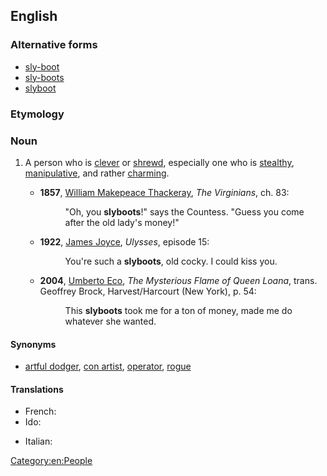 {{also|sly-boots}}

==English==

===Alternative forms===
* [[sly-boot]]
* [[sly-boots]]
* [[slyboot]]

===Etymology===
{{compound|en|sly|boots}}

===Noun===
{{en-noun|slyboots}}

# {{lb|en|chiefly|British}} A person who is [[clever]] or [[shrewd]], especially one who is [[stealthy]], [[manipulative]], and rather [[charming]].
#* '''1857''', [[w:William_Makepeace_Thackeray|William Makepeace Thackeray]], ''The Virginians'', ch. 83:
#*: "Oh, you '''slyboots'''!" says the Countess. "Guess you come after the old lady's money!"
#* '''1922''', [[w:James_Joyce|James Joyce]], ''Ulysses'', episode 15:
#*: You're such a '''slyboots''', old cocky. I could kiss you.
#* '''2004''', [[w:Umberto_Eco|Umberto Eco]], ''The Mysterious Flame of Queen Loana'', trans. Geoffrey Brock, Harvest/Harcourt (New York), p. 54:
#*: This '''slyboots''' took me for a ton of money, made me do whatever she wanted.

====Synonyms====
* [[artful dodger]], [[con artist]], [[operator]], [[rogue]]

====Translations====
{{trans-top|shallow and manipulative woman}}
* French: {{t+|fr|chattemite|f}}
* Ido: {{t|io|katacho}}
{{trans-mid}}
* Italian: {{t+|it|gattamorta|f}}
{{trans-bottom}}

[[Category:en:People]]